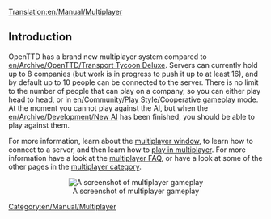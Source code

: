 [[Translation:en/Manual/Multiplayer]]
==Introduction==
OpenTTD has a brand new multiplayer system compared to [[en/Archive/OpenTTD/Transport Tycoon Deluxe]]. Servers can currently hold up to 8 companies (but work is in progress to push it up to at least 16), and by default up to 10 people can be connected to the server. There is no limit to the number of people that can play on a company, so you can either play head to head, or in [[en/Community/Play Style/Cooperative gameplay]] mode. At the moment you cannot play against the AI, but when the [[en/Archive/Development/New AI]] has been finished, you should be able to play against them.


For more information, learn about the [[en/Manual/Multiplayer|multiplayer window]], to learn how to connect to a server, and then learn how to [[en/Manual/Multiplayer|play in multiplayer]]. For more information have a look at the [[en/Manual/FAQ multiplayer|multiplayer FAQ]], or have a look at some of the other pages in the [[:Category:en/Manual/Multiplayer|multiplayer category]].


<center>[[File:en/Mp1.png|center|frame|A screenshot of multiplayer gameplay]]</center>

[[Category:en/Manual/Multiplayer]]